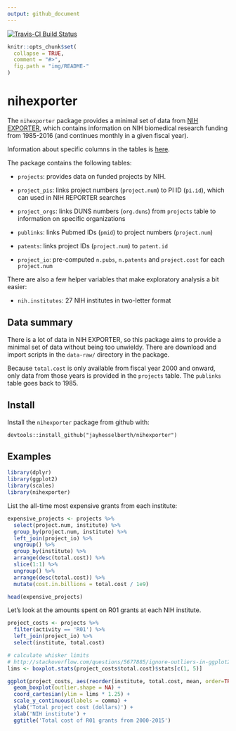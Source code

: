 ```yaml
---
output: github_document
---
```


[![Travis-CI Build Status](https://travis-ci.org/jayhesselberth/nihexporter.png?branch=master)](https://travis-ci.org/jayhesselberth/nihexporter)

```r
knitr::opts_chunk$set(
  collapse = TRUE,
  comment = "#>",
  fig.path = "img/README-"
)
```

# nihexporter

The `nihexporter` package provides a minimal set of data from [NIH EXPORTER](http://exporter.nih.gov/default.aspx), which contains information on NIH biomedical research funding from 1985-2016 (and continues monthly in a given fiscal year).

Information about specific columns in the tables is [here](http://exporter.nih.gov/about.aspx).

The package contains the following tables:

* `projects`: provides data on funded projects by NIH.

* `project_pis`: links project numbers (`project.num`) to PI ID (`pi.id`), which can used in NIH REPORTER searches

* `project_orgs`: links DUNS numbers (`org.duns`) from `projects` table to information on specific organizations 

* `publinks`: links Pubmed IDs (`pmid`) to project numbers (`project.num`)

* `patents`: links project IDs (`project.num`) to `patent.id`

* `project_io`: pre-computed `n.pubs`, `n.patents` and `project.cost` for each `project.num`

There are also a few helper variables that make exploratory analysis a bit easier:

* `nih.institutes`: 27 NIH institutes in two-letter format 

## Data summary

There is a lot of data in NIH EXPORTER, so this package aims to provide a
minimal set of data without being too unwieldy. There are download and
import scripts in the `data-raw/` directory in the
package.

Because `total.cost` is only available from fiscal year 2000 and onward, only data from those years is provided in the `projects` table. The `publinks` table goes back to 1985.

## Install

Install the `nihexporter` package from github with:
  
```
devtools::install_github("jayhesselberth/nihexporter")
```

## Examples

```r
library(dplyr)
library(ggplot2)
library(scales)
library(nihexporter)
```

List the all-time most expensive grants from each institute:

```r
expensive_projects <- projects %>%
  select(project.num, institute) %>%
  group_by(project.num, institute) %>%
  left_join(project_io) %>%
  ungroup() %>%
  group_by(institute) %>%
  arrange(desc(total.cost)) %>%
  slice(1:1) %>%
  ungroup() %>%
  arrange(desc(total.cost)) %>%
  mutate(cost.in.billions = total.cost / 1e9)

head(expensive_projects)
```

Let's look at the amounts spent on R01 grants at each NIH institute. 

```r
project_costs <- projects %>% 
  filter(activity == 'R01') %>%
  left_join(project_io) %>%
  select(institute, total.cost)

# calculate whisker limits 
# http://stackoverflow.com/questions/5677885/ignore-outliers-in-ggplot2-boxplot
lims <- boxplot.stats(project_costs$total.cost)$stats[c(1, 5)]

ggplot(project_costs, aes(reorder(institute, total.cost, mean, order=TRUE), total.cost)) +
  geom_boxplot(outlier.shape = NA) +
  coord_cartesian(ylim = lims * 1.25) +
  scale_y_continuous(labels = comma) +
  ylab('Total project cost (dollars)') +
  xlab('NIH institute') + 
  ggtitle('Total cost of R01 grants from 2000-2015')
```
